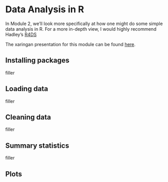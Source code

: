 # Data Analysis in R

In Module 2, we'll look more specifically at how one might do some simple data analysis in R. For a more in-depth view, I would highly recommend Hadley's [R4DS](https://r4ds.had.co.nz/)

The xaringan presentation for this module can be found [here](presentations/3_Data_analysis/r_training_data_analysis_presentation.html).

## Installing packages

filler

## Loading data

filler

## Cleaning data

filler

## Summary statistics

filler

## Plots

